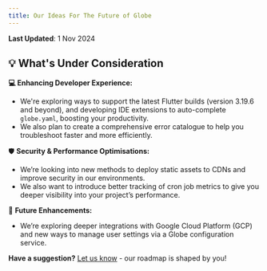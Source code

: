 ```yaml
---
title: Our Ideas For The Future of Globe
---
```


**Last Updated**: 1 Nov 2024  

## 💡 **What's Under Consideration**

**💻 Enhancing Developer Experience:**

* We're exploring ways to support the latest Flutter builds (version 3.19.6 and beyond), and developing IDE extensions to auto-complete `globe.yaml`, boosting your productivity.  
* We also plan to create a comprehensive error catalogue to help you troubleshoot faster and more efficiently.

🛡 **Security & Performance Optimisations:**

* We’re looking into new methods to deploy static assets to CDNs and improve security in our environments.  
* We also want to introduce better tracking of cron job metrics to give you deeper visibility into your project’s performance.


🔮 **Future Enhancements:**

* We’re exploring deeper integrations with Google Cloud Platform (GCP) and new ways to manage user settings via a Globe configuration service.


**Have a suggestion?** [Let us know](https://invertase.canny.io/globe) \- our roadmap is shaped by you\!